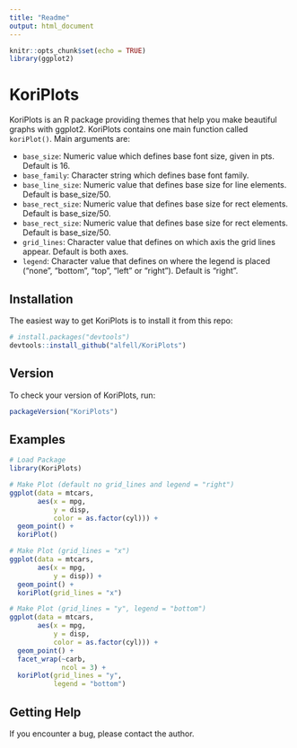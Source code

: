 ```yaml
---
title: "Readme"
output: html_document
---
```


```r
knitr::opts_chunk$set(echo = TRUE)
library(ggplot2)
```

# KoriPlots

KoriPlots is an R package providing themes that help you make beautiful graphs with ggplot2. KoriPlots contains one main function called `koriPlot()`. Main arguments are:

- `base_size`: Numeric value which defines base font size, given in pts. Default is 16.
- `base_family`: Character string which defines base font family.
- `base_line_size`: Numeric value that defines base size for line elements. Default is base_size/50.
- `base_rect_size`: Numeric value that defines base size for rect elements. Default is base_size/50.
- `base_rect_size`: Numeric value that defines base size for rect elements. Default is base_size/50.
- `grid_lines`: Character value that defines on which axis the grid lines appear. Default is both axes.
- `legend`: Character value that defines on where the legend is placed ("none", "bottom", "top", "left" or "right"). Default is "right".

## Installation

The easiest way to get KoriPlots is to install it from this repo:

```r
# install.packages("devtools")
devtools::install_github("alfell/KoriPlots")
```

## Version
To check your version of KoriPlots, run:
```r
packageVersion("KoriPlots")
```

## Examples
```r
# Load Package
library(KoriPlots)

# Make Plot (default no grid_lines and legend = "right")
ggplot(data = mtcars,
       aes(x = mpg, 
           y = disp, 
           color = as.factor(cyl))) +
  geom_point() +
  koriPlot()

# Make Plot (grid_lines = "x")
ggplot(data = mtcars,
       aes(x = mpg, 
           y = disp)) +
  geom_point() +
  koriPlot(grid_lines = "x")

# Make Plot (grid_lines = "y", legend = "bottom")
ggplot(data = mtcars,
       aes(x = mpg, 
           y = disp, 
           color = as.factor(cyl))) +
  geom_point() +
  facet_wrap(~carb, 
             ncol = 3) +
  koriPlot(grid_lines = "y",
           legend = "bottom")
```

## Getting Help
If you encounter a bug, please contact the author.


